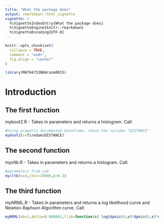 ```yaml
---
title: "What the package does"
output: rmarkdown::html_vignette
vignette: >
  %\VignetteIndexEntry{What the package does}
  %\VignetteEngine{knitr::rmarkdown}
  %\VignetteEncoding{UTF-8}
---
```


```r
knitr::opts_chunk$set(
  collapse = TRUE,
  comment = "ws#>",
  fig.align = "center"
)
```

```r
library(MATH4753NEWrasm0015)
```

# Introduction

## The first function
myboot2.R - Takes in parameters and returns a histogram.
Call:
```r
#Using properly documented dataframe, chose the variabe "DISTANCE"
myboot2(x=firedam$DISTANCE)
```

## The second function
mycltb.R - Takes in parameters and returns a histogram.
Call:
```r
#parameters from Lab
mycltb(n=4,iter=10000,p=0.3)
```

## The third function
myNRML.R - Takes in parameters and returns a log likelihood curve and Newton-Raphson Algorithm curve.
Call:
```r
myNRML(x0=1,delta=0.000001,llik=function(x) log(dpois(4,x)*dpois(6,x)*dpois(7,x)*dpois(6,x)*dpois(5,x)),xrange=c(0,20),parameter="lambda")
```




